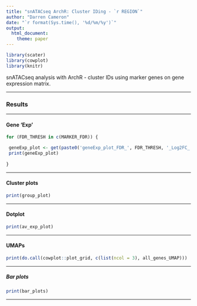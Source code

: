 ```yaml
---
title: "snATACseq ArchR: Cluster IDing - `r REGION`"
author: "Darren Cameron"
date: "`r format(Sys.time(), '%d/%m/%y')`"
output: 
  html_document:
    theme: paper
---
```




```r
library(scater)
library(cowplot)
library(knitr)
```


snATACseq analysis with ArchR - cluster IDs using marker genes on gene expression matrix.

*** 

### Results {.tabset}

***

#### Gene 'Exp' {.tabset}

```R
for (FDR_THRESH in c(MARKER_FDR)) {

 geneExp_plot <- get(paste0('geneExp_plot_FDR_', FDR_THRESH, '_Log2FC_', MARKER_LOG2FC))
 print(geneExp_plot)
 
}
```

***

#### Cluster plots

```R
print(group_plot)
```

***

#### Dotplot

```R
print(av_exp_plot)
```

***

#### UMAPs

```R
print(do.call(cowplot::plot_grid, c(list(ncol = 3), all_genes_UMAP)))
```

***

##### Bar plots

```R
print(bar_plots)
```

***



